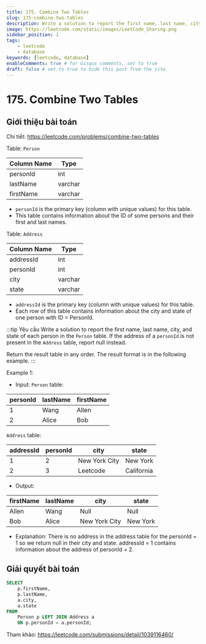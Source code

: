 ```yaml
---
title: 175. Combine Two Tables
slug: 175-combine-two-tables
description: Write a solution to report the first name, last name, city, and state of each person in the `Person` table. If the address of a `personId` is not present in the `Address` table, report null instead.
image: https://leetcode.com/static/images/LeetCode_Sharing.png
sidebar_position: 1
tags:
    - leetcode
    - database
keywords: [leetcode, database]
enableComments: true # for Gisqus comments, set to true
draft: false # set to true to hide this post from the site
---
```


# 175. Combine Two Tables

## Giới thiệu bài toán

Chi tiết: https://leetcode.com/problems/combine-two-tables

Table: `Person`

| Column Name | Type    |
| ----------- | ------- |
| personId    | int     |
| lastName    | varchar |
| firstName   | varchar |

- `personId` is the primary key (column with unique values) for this table.
- This table contains information about the ID of some persons and their first and last names.
 

Table: `Address`

| Column Name | Type    |
| ----------- | ------- |
| addressId   | int     |
| personId    | int     |
| city        | varchar |
| state       | varchar |

- `addressId` is the primary key (column with unique values) for this table.
- Each row of this table contains information about the city and state of one person with ID = PersonId.

:::tip Yêu cầu
Write a solution to report the first name, last name, city, and state of each person in the `Person` table. If the address of a `personId` is not present in the `Address` table, report null instead. 

Return the result table in any order. The result format is in the following example.
:::
 
Example 1:

- Input: 
`Person` table:

| personId | lastName | firstName |
| -------- | -------- | --------- |
| 1        | Wang     | Allen     |
| 2        | Alice    | Bob       |

`Address` table:

| addressId | personId | city          | state      |
| --------- | -------- | ------------- | ---------- |
| 1         | 2        | New York City | New York   |
| 2         | 3        | Leetcode      | California |

- Output: 

| firstName | lastName | city          | state    |
| --------- | -------- | ------------- | -------- |
| Allen     | Wang     | Null          | Null     |
| Bob       | Alice    | New York City | New York |

- Explanation: 
There is no address in the address table for the personId = 1 so we return null in their city and state.
addressId = 1 contains information about the address of personId = 2.

## Giải quyết bài toán

```sql
SELECT
    p.firstName, 
    p.lastName, 
    a.city, 
    a.state
FROM 
    Person p LEFT JOIN Address a 
    ON p.personId = a.personId;
```

Tham khảo: https://leetcode.com/submissions/detail/1039116460/